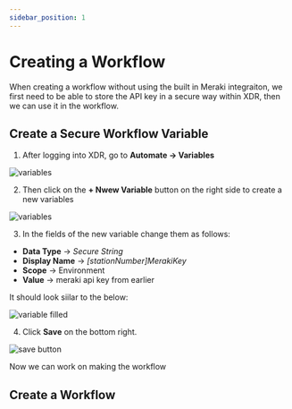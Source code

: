 ```yaml
---
sidebar_position: 1
---
```


# Creating a Workflow

When creating a workflow without using the built in Meraki integraiton, we first need to be able to store the API key in a secure way within XDR, then we can use it in the workflow.

## Create a Secure Workflow Variable

1. After logging into XDR, go to **Automate -> Variables**

![variables](./img/variables.png)

2. Then click on the **+ Nwew Variable** button on the right side to create a new variables

![variables](./img/new-variable.png)

3. In the fields of the new variable change them as follows:

- **Data Type** -> _Secure String_
- **Display Name** -> _[stationNumber]MerakiKey_
- **Scope** -> Environment
- **Value** -> meraki api key from earlier

It should look siilar to the below:

![variable filled](./img/variable-filled.png)

4. Click **Save** on the bottom right.

![save button](./img/save.png)

Now we can work on making the workflow

## Create a Workflow
